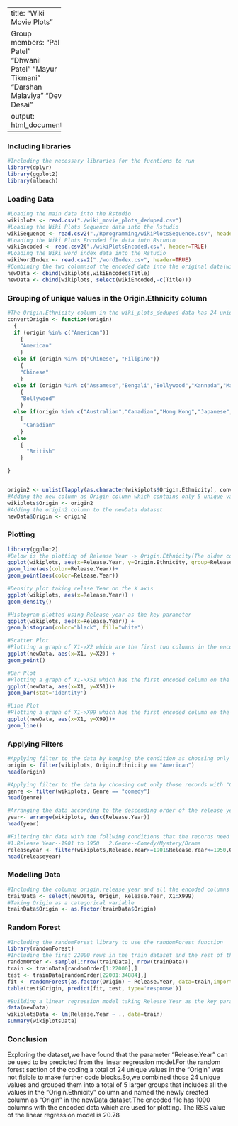 ----------------
title:
"Wiki Movie Plots"

Group members:  
"Pal Patel"
"Dhwanil Patel"
"Mayur Tikmani"
"Darshan Malaviya"
"Dev Desai"
      
output:          html_document
---
### Including libraries
```{r lib}
#Including the necessary libraries for the fucntions to run
library(dplyr)
library(ggplot2)
library(mlbench)
```

### Loading Data
```{r data}
#Loading the main data into the Rstudio
wikiplots <- read.csv("./wiki_movie_plots_deduped.csv")
#Loading the Wiki Plots Sequence data into the Rstudio
wikiSequence <- read.csv2("./Rprogramming/wikiPlotsSequence.csv", header=TRUE)
#Loading the Wiki Plots Encoded fie data into Rstudio
wikiEncoded <- read.csv2("./wikiPlotsEncoded.csv", header=TRUE)
#Loading the Wiki word index data into the Rstudio
wikiWordIndex <- read.csv2("./wordIndex.csv", header=TRUE)
#Combining the two columnsof the encoded data into the original data(wiki_plots_deduped)
newData <- cbind(wikiplots,wikiEncoded$Title)
newData <- cbind(wikiplots, select(wikiEncoded,-c(Title)))
```

### Grouping of unique values in the Origin.Ethnicity column
```{r convertOrigin}
#The Origin.Ethnicity column in the wiki_plots_deduped data has 24 unique values.Below is the grouping of different kind of origins into a total of 5 groups.This makes it easier to take origin as the key parameter for classification.
convertOrigin <- function(origin)
  {
  if (origin %in% c("American")) 
    {
    "American"
    } 
  else if (origin %in% c("Chinese", "Filipino")) 
    {
    "Chinese"
    } 
  else if (origin %in% c("Assamese","Bengali","Bollywood","Kannada","Malayalam","Marathi","Punjabi","Tamil","Telugu")) 
    {
    "Bollywood"
    } 
  else if(origin %in% c("Australian","Canadian","Hong Kong","Japanese","Malaysian"))
    {
     "Canadian"
    }
  else
    {
      "British"
    }

}


origin2 <- unlist(lapply(as.character(wikiplots$Origin.Ethnicity), convertOrigin))
#Adding the new column as Origin column which contains only 5 unique values of origins
wikiplots$Origin <- origin2
#Adding the origin2 column to the newData dataset
newData$Origin <- origin2
```

### Plotting
```{r plotting}
library(ggplot2)
#Below is the plotting of Release Year -> Origin.Ethnicity(The older column)
ggplot(wikiplots, aes(x=Release.Year, y=Origin.Ethnicity, group=Release.Year)) +
geom_line(aes(color=Release.Year))+
geom_point(aes(color=Release.Year))

#Density plot taking relase Year on the X axis       
ggplot(wikiplots, aes(x=Release.Year)) + 
geom_density()

#Histogram plotted using Release year as the key parameter
ggplot(wikiplots, aes(x=Release.Year)) + 
geom_histogram(color="black", fill="white")

#Scatter Plot
#Plotting a graph of X1->X2 which are the first two columns in the encoded dastaset
ggplot(newData, aes(x=X1, y=X2)) +
geom_point()  

#Bar Plot
#Plotting a graph of X1->X51 which has the first encoded column on the X-axis and 51st encoded column on the Y-axis
ggplot(newData, aes(x=X1, y=X51))+
geom_bar(stat='identity')

#Line Plot
#Plotting a graph of X1->X99 which has the first encoded column on the X-axis and the last encoded column on the Y-axis
ggplot(newData, aes(x=X1, y=X99))+
geom_line()

```
### Applying Filters
```{r filterorigin}
#Applying filter to the data by keeping the condition as choosing only those records with "American" as the Origin
origin <- filter(wikiplots, Origin.Ethnicity == "American")
head(origin)

```

```{r filtergenre}
#Applying filter to the data by choosing out only those records with "Comedy" as the genre
genre <- filter(wikiplots, Genre == "comedy")
head(genre)

```

```{r sortyear}
#Arranging the data according to the descending order of the release year
year<- arrange(wikiplots, desc(Release.Year))
head(year)
```
```{r filter}
#Filtering thr data with the follwing conditions that the records need to hold true:
#1.Release Year--1901 to 1950   2.Genre--Comedy/Mystery/Drama
releaseyear <- filter(wikiplots,Release.Year>=1901&Release.Year<=1950,Genre=="comedy"|Genre=="mystery"|Genre=="drama")
head(releaseyear)
```
### Modelling Data
```{r modellingData}
#Including the columns origin,release year and all the encoded columns in the trainData dataset
trainData <- select(newData, Origin, Release.Year, X1:X999)
#Taking Origin as a categorical variable 
trainData$Origin <- as.factor(trainData$Origin)
```

### Random Forest
```{r forest}
#Including the randomForest library to use the randomForest function
library(randomForest)
#Including the first 22000 rows in the train dataset and the rest of the rows in the test dataset
randomOrder <- sample(1:nrow(trainData), nrow(trainData))
train <- trainData[randomOrder[1:22000],]
test <- trainData[randomOrder[22001:34884],]
fit <- randomForest(as.factor(Origin) ~ Release.Year, data=train,importance=TRUE, ntree=10)
table(test$Origin, predict(fit, test, type='response'))
```

```{r LinearRegression}
#Building a linear regression model taking Release Year as the key parameter and displaying the summary of the same
data(newData)
wikiplotsData <- lm(Release.Year ~ ., data=train)
summary(wikiplotsData)
```
### Conclusion

Exploring the dataset,we have found that the parameter "Release.Year" can be used to be predicted from the linear regression model.For the random forest section of the coding,a total of 24 unique values in the "Origin" was not fisible to make further code blocks.So,we combined those 24 unique values and grouped them into a total of 5 larger groups that includes all the values in the "Origin.Ethnicity" column and named the newly created column as "Origin" in the newData dataset.The encoded file has 1000 columns with the encoded data which are used for plotting.
The RSS value of the linear regression model is 20.78



